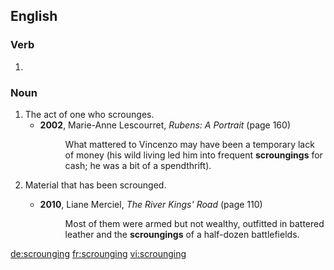 ==English==

===Verb===
{{head|en}}

# {{present participle of|scrounge}}

===Noun===
{{en-noun}}

# The act of one who scrounges.
#* '''2002''', Marie-Anne Lescourret, ''Rubens: A Portrait'' (page 160)
#*: What mattered to Vincenzo may have been a temporary lack of money (his wild living led him into frequent '''scroungings''' for cash; he was a bit of a spendthrift).
# {{cx|in the plural|lang=en}} Material that has been scrounged.
#* '''2010''', Liane Merciel, ''The River Kings' Road'' (page 110)
#*: Most of them were armed but not wealthy, outfitted in battered leather and the '''scroungings''' of a half-dozen battlefields.

[[de:scrounging]]
[[fr:scrounging]]
[[vi:scrounging]]